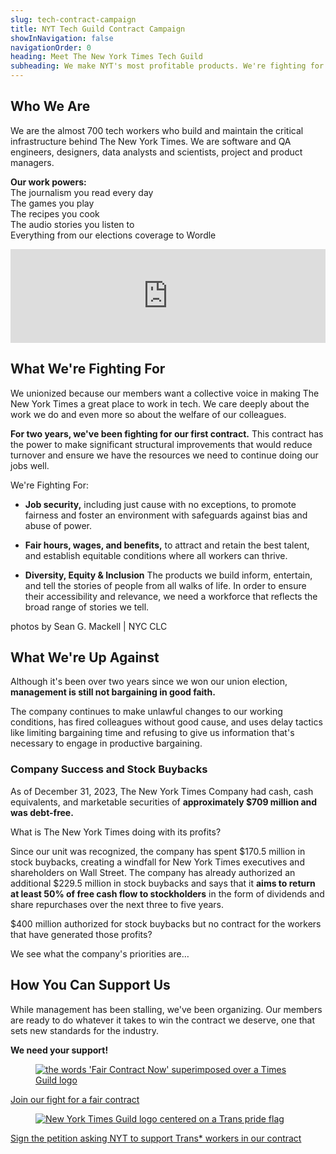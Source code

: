 ```yaml
---
slug: tech-contract-campaign
title: NYT Tech Guild Contract Campaign
showInNavigation: false
navigationOrder: 0
heading: Meet The New York Times Tech Guild
subheading: We make NYT's most profitable products. We're fighting for a contract that establishes the equitable working conditions and protections we deserve.
---
```

## Who We Are

We are the almost 700 tech workers who build and maintain the critical infrastructure behind The New York Times. We are software and QA engineers, designers, data analysts and scientists, project and product managers.

**Our work powers:** <br/>
The journalism you read every day<br/> 
The games you play<br/>
The recipes you cook<br/>
The audio stories you listen to <br/>
Everything from our elections coverage to Wordle<br/>

<iframe width="100%" max-width="560" style={{ aspectRatio: '16/9'}} src="https://www.youtube.com/embed/jAuERekEXdA?si=C18w-1z2VfLctfLy" title="YouTube video player" frameborder="0" allow="accelerometer; autoplay; clipboard-write; encrypted-media; gyroscope; picture-in-picture; web-share" allowfullscreen></iframe>

## What We're Fighting For

We unionized because our members want a collective voice in making The New York Times a great place to work in tech. We care deeply about the work we do and even more so about the welfare of our colleagues. 

**For two years, we've been fighting for our first contract.** This contract has the power to make significant structural improvements that would reduce turnover and ensure we have the resources we need to continue doing our jobs well. 

We're Fighting For:

* **Job security,** including just cause with no exceptions, to promote fairness and foster an environment with safeguards against bias and abuse of power. 

* **Fair hours, wages, and benefits,** to attract and retain the best talent, and establish equitable conditions where all workers can thrive.

* **Diversity, Equity & Inclusion** The products we build inform, entertain, and tell the stories of people from all walks of life. In order to ensure their accessibility and relevance, we need a workforce that reflects the broad range of stories we tell.

<FullBleedImage alt="photo collage of New York Times Tech Guild members on a walkout outside the New York Times building" src="/images/walkout-clear.jpg" />

photos by Sean G. Mackell | NYC CLC

## What We're Up Against

Although it's been over two years since we won our union election, **management is still not bargaining in good faith.** 

The company continues to make unlawful changes to our working conditions, has fired colleagues without good cause, and uses delay tactics like limiting bargaining time and refusing to give us information that's necessary to engage in productive bargaining. 

### Company Success and Stock Buybacks

As of December 31, 2023, The New York Times Company had cash, cash equivalents, and marketable securities of **approximately $709 million and was debt-free.**

What is The New York Times doing with its profits?

Since our unit was recognized, the company has spent $170.5 million in stock buybacks, creating a windfall for New York Times executives and shareholders on Wall Street. The company has already authorized an additional $229.5 million in stock buybacks and says that it **aims to return at least 50% of free cash flow to stockholders** in the form of dividends and share repurchases over the next three to five years. 

$400 million authorized for stock buybacks but no contract for the workers that have generated those profits? 

We see what the company's priorities are… 

## How You Can Support Us

While management has been stalling, we've been organizing. Our members are ready to do whatever it takes to win the contract we deserve, one that sets new standards for the industry. 

**We need your support!**

<figure>
	<a href="https://docs.google.com/forms/d/e/1FAIpQLSdtdcZ7zzDBS2WTf8dbGQ5hyCOvb0hYCDOPetOwucGJLDQj6w/viewform"><img className="regular-width" alt="the words 'Fair Contract Now' superimposed over a Times Guild logo" src="/images/fairContractNow.jpg" /></a>
</figure>

[Join our fight for a fair contract](https://docs.google.com/forms/d/e/1FAIpQLSdtdcZ7zzDBS2WTf8dbGQ5hyCOvb0hYCDOPetOwucGJLDQj6w/viewform)

<figure>
	<a href="https://actionnetwork.org/petitions/nyt-respect-trans-workers"><img className="regular-width" alt="New York Times Guild logo centered on a Trans pride flag" src="/images/respect-trans-workers-banner.jpeg"/></a>
</figure>

[Sign the petition asking NYT to support Trans* workers in our contract](https://actionnetwork.org/petitions/nyt-respect-trans-workers)
